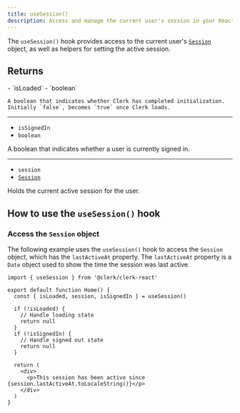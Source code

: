 ```yaml
---
title: useSession()
description: Access and manage the current user's session in your React application with Clerk's useSession() hook.
---
```


The `useSession()` hook provides access to the current user's [`Session`](/docs/references/javascript/session) object, as well as helpers for setting the active session.

## Returns

<Properties>
  - `isLoaded`
  - `boolean`

    A boolean that indicates whether Clerk has completed initialization. Initially `false`, becomes `true` once Clerk loads.

  ---

  - `isSignedIn`
  - `boolean`

  A boolean that indicates whether a user is currently signed in.

  ---

  - `session`
  - [`Session`](/docs/references/javascript/session)

  Holds the current active session for the user.
</Properties>

## How to use the `useSession()` hook

### Access the `Session` object

The following example uses the `useSession()` hook to access the `Session` object, which has the `lastActiveAt` property. The `lastActiveAt` property is a `Date` object used to show the time the session was last active.

```tsx {{ filename: 'src/Home.tsx' }}
import { useSession } from '@clerk/clerk-react'

export default function Home() {
  const { isLoaded, session, isSignedIn } = useSession()

  if (!isLoaded) {
    // Handle loading state
    return null
  }
  if (!isSignedIn) {
    // Handle signed out state
    return null
  }

  return (
    <div>
      <p>This session has been active since {session.lastActiveAt.toLocaleString()}</p>
    </div>
  )
}
```
